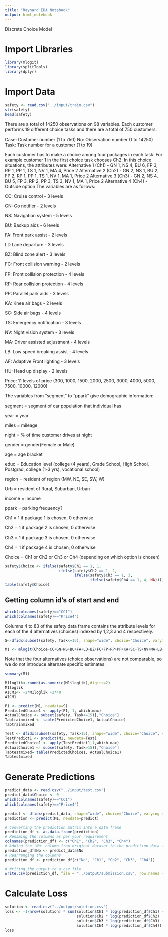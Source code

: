 ```yaml
---
title: "Raynard EDA Notebook"
output: html_notebook
---
```


Discrete Choice Model

# Import Libraries
```r
library(mlogit)
library(splitTools)
library(dplyr)
```

# Import Data
```r
safety <- read.csv("../input/train.csv")
str(safety)
head(safety)
```
There are a total of 14250 observations on 98 variables. Each customer performs 19 different choice tasks and there are a total of 750 customers.

Case: Customer number (1 to 750)
No: Observation number (1 to 14250)
Task: Task number for a customer (1 to 19)

Each customer has to make a choice among four packages in each task. For example customer 1 in the first choice task chooses Ch2. In this choice situations, the attributes were:
Alternative 1 (Ch1) - GN 1, NS 4, BU 6, FP 3, RP 1, PP 1, TS 1, NV 1, MA 4, Price 2
Alternative 2 (Ch2) - GN 2, NS 1, BU 2, FP 2, RP 1, PP 1, TS 1, NV 1, MA 1, Price 2
Alternative 3 (Ch3) - GN 2, NS 4, BU 5, FP 3, RP 2, PP 3, TS 3, NV 1, MA 1, Price 2
Alternative 4 (Ch4) - Outside option
The variables are as follows:

CC: Cruise control - 3 levels

GN: Go notifier - 2 levels

NS: Navigation system - 5 levels

BU: Backup aids - 6 levels

FA: Front park assist - 2 levels

LD  Lane departure - 3 levels

BZ: Blind zone alert - 3 levels

FC: Front collision warning - 2 levels

FP: Front collision protection - 4 levels

RP: Rear collision protection - 4 levels

PP: Parallel park aids - 3 levels

KA: Knee air bags - 2 levels

SC: Side air bags - 4 levels

TS: Emergency notification - 3 levels

NV: Night vision system - 3 levels

MA: Driver assisted adjustment - 4 levels

LB: Low speed breaking assist - 4 levels

AF: Adaptive Front lighting - 3 levels

HU: Head up display - 2 levels

Price: 11 levels of price (300, 1000, 1500, 2000, 2500, 3000, 4000, 5000, 7500, 10000, 12000)

The variables from "segment" to "ppark" give demographic information:

segment = segment of car population that individual has

year = year

miles = mileage

night = % of time customer drives at night

gender = gender(Female or Male)

age = age bracket

educ = Education level (college (4 years), Grade School, High School, Postgrad, college (1-3 yrs), vocational school)

region = resident of region (MW, NE, SE, SW, W)

Urb = resident of  Rural, Suburban, Urban

income = income

ppark = parking frequency?

Ch1 = 1 if package 1 is chosen, 0 otherwise

Ch2 = 1 if package 2 is chosen, 0 otherwise

Ch3 = 1 if package 3 is chosen, 0 otherwise

Ch4 = 1 if package 4 is chosen, 0 otherwise

Choice = Ch1 or Ch2 or Ch3 or Ch4 (depending on which option is chosen)

```r
safety$Choice <- ifelse(safety$Ch1 == 1, 1,
                        ifelse(safety$Ch2 == 1, 2,
                               ifelse(safety$Ch3 == 1, 3,
                                      ifelse(safety$Ch4 == 1, 4, NA))))
table(safety$Choice)
```

## Getting column id's of start and end
```r
which(colnames(safety)=="CC1")
which(colnames(safety)=="Price4")
```

Columns 4 to 83 of the safety data frame contains the attribute levels for each of the 4 alternatives (choices) indexed by 1,2,3 and 4 respectively.

```r
S<-dfidx(subset(safety, Task<=15), shape="wide", choice="Choice", varying =c(4:83), sep="",idx = list(c("No", "Case")))
```

```r
M1 <- mlogit(Choice~CC+GN+NS+BU+FA+LD+BZ+FC+FP+RP+PP+KA+SC+TS+NV+MA+LB+AF+HU+Price-1, data=S, rpar=c(CC='n', GN='n', NS='n', BU='n',FA='n',LD='n',BZ='n',FC='n',FP='n',RP='n',PP='n',KA='n',SC='n',TS='n',NV='n',MA='n',LB='n',AF='n',HU='n',Price='n'), panel = TRUE, print.level=TRUE)
```
Note that the four alternatives (choice observations) are not comparable, so we do not introduce alternate specific estimates.

```r
summary(M1)
```

```r
M1loglik<-round(as.numeric(M1$logLik),digits=2)
M1loglik
AICM1<- -2*M1loglik +2*40
AICM1
```

```r
P1 <- predict(M1, newdata=S)
PredictedChoice1 <- apply(P1, 1, which.max)
ActualChoice <- subset(safety, Task<=15)[,"Choice"]
Tabtrainmixed <- table(PredictedChoice1, ActualChoice)
Tabtrainmixed
```
```r
Test <- dfidx(subset(safety, Task>15), shape="wide", choice="Choice", varying = c(4:83), sep="",idx = list(c("No", "Case")))
TestPredict1 <- predict(M1, newdata=Test)
PredictedChoice1 <- apply(TestPredict1,1,which.max)
ActualChoice1 <- subset(safety, Task>15)[,"Choice"]
Tabtestmixed= table(PredictedChoice1, ActualChoice1)
Tabtestmixed
```
# Generate Predictions
```r
predict_data <- read.csv("../input/test.csv")
predict_data$Choice <- 0
which(colnames(safety)=="CC1")
which(colnames(safety)=="Price4")
```
```r
predict <- dfidx(predict_data, shape="wide", choice="Choice", varying = c(4:83), sep="",idx = list(c("No", "Case")))
prediction <- predict(M1, newdata=predict)

# Converting the prediction matrix into a data frame
prediction_df <- as.data.frame(prediction)
# Renaming the columns as per your requirement
colnames(prediction_df) <- c("Ch1", "Ch2", "Ch3", "Ch4")
# Adding the 'No' column from original dataset to the prediction data frame
prediction_df$No <- predict_data$No
# Rearranging the columns
prediction_df <- prediction_df[c("No", "Ch1", "Ch2", "Ch3", "Ch4")]

# Writing the output to a csv file
write.csv(prediction_df, file = "../output/submission.csv", row.names = FALSE)
```

# Calculate Loss
```r
solution <- read.csv("../output/solution.csv")
loss <- -1/nrow(solution) * sum(solution$Ch1 * log(prediction_df$Ch1) +
                                solution$Ch2 * log(prediction_df$Ch2) +
                                solution$Ch3 * log(prediction_df$Ch3) +
                                solution$Ch4 * log(prediction_df$Ch4))
loss
```

